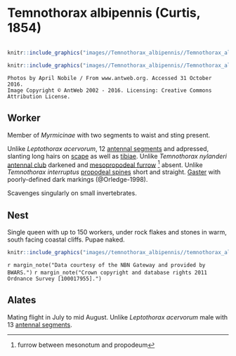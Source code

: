# **Temnothorax albipennis** (Curtis, 1854)

```marginfigure
```

```r
knitr::include_graphics("images//Temnothorax_albipennis//Temnothorax_albipennis_head.jpg")
```

```r
knitr::include_graphics("images//Temnothorax_albipennis//Temnothorax_albipennis_side.jpg")
```

```block
Photos by April Nobile / From www.antweb.org. Accessed 31 October 2016.
Image Copyright © AntWeb 2002 - 2016. Licensing: Creative Commons Attribution License.
```

## Worker
Member of *Myrmicinae* with two segments to waist and sting present.

Unlike *Leptothorax acervorum*, 12 [antennal segments](#glossary) and adpressed, slanting long hairs on [scape](#glossary) as well as [tibiae](#glossary). Unlike *Temnothorax nylanderi* [antennal club](#glossary) darkened and [mesopropodeal furrow](#glossary) ^[furrow between mesonotum and propodeum] absent. Unlike *Temnothorax interruptus* [propodeal spines](#glossary) short and straight. [Gaster](#glossary) with poorly-defined dark markings (@Orledge-1998).

Scavenges singularly on small invertebrates.

## Nest
Single queen with up to 150 workers, under rock flakes and stones in warm, south facing coastal cliffs. Pupae naked.

```r
knitr::include_graphics("images//temnothorax_albipennis//temnothorax_albipennis_map.png")
```
`r margin_note("Data courtesy of the NBN Gateway and provided by BWARS.")`
`r margin_note("Crown copyright and database rights 2011 Ordnance Survey [100017955].")`

## Alates
Mating flight in July to mid August. Unlike *Leptothorax acervorum* male with 13 [antennal segments](#glossary).

\pagebreak